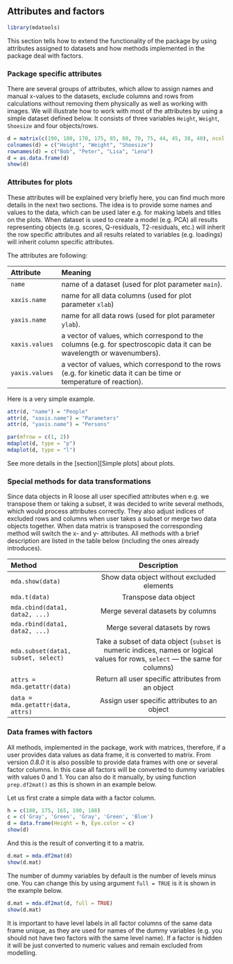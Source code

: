 ## Attributes and factors {-}

```r
library(mdatools)
```

This section tells how to extend the functionality of the package by using attributes assigned to datasets and how methods implemented in the package deal with factors.

### Package specific attributes  {-}

There are several groups of attributes, which allow to assign names and manual x-values to the datasets, exclude columns and rows from calculations without removing them physically as well as working with images. We will illustrate how to work with most of the attributes by using a simple dataset defined below. It consists of three variables `Height`, `Weight`, `Shoesize` and four objects/rows.

```r
d = matrix(c(190, 180, 170, 175, 85, 88, 70, 75, 44, 45, 38, 40), ncol = 3)
colnames(d) = c("Height", "Weight", "Shoesize")
rownames(d) = c("Bob", "Peter", "Lisa", "Lena")
d = as.data.frame(d)
show(d)
```

### Attributes for plots  {-}

These attributes will be explained very briefly here, you can find much more details in the next two sections. The idea is to provide some names and values to the data, which can be used later e.g. for making labels and titles on the plots. When dataset is used to create a model (e.g. PCA) all results representing objects (e.g. scores, Q-residuals, T2-residuals, etc.) will inherit the row specific attributes and all results related to variables (e.g. loadings) will inherit column specific attributes.

The attributes are following:

----------------------------------------------------------------------------
Attribute         Meaning
----------        ----------------------------------------------------------
 `name`           name of a dataset (used for plot parameter `main`).

 `xaxis.name`     name for all data columns (used for plot parameter `xlab`)

 `yaxis.name`     name for all data rows (used for plot parameter `ylab`).

 `xaxis.values`   a vector of values, which correspond to the columns (e.g. for
                  spectroscopic data it can be wavelength or wavenumbers).

 `yaxis.values`   a vector of values, which correspond to the rows (e.g. for
                  kinetic data it can be time or temperature of reaction).
----------------------------------------------------------------------------


Here is a very simple example.

```r
attr(d, "name") = "People"
attr(d, "xaxis.name") = "Parameters"
attr(d, "yaxis.name") = "Persons"

par(mfrow = c(1, 2))
mdaplot(d, type = "p")
mdaplot(d, type = "l")
```

See more details in the [section][Simple plots] about plots.

### Special methods for data transformations {-}

Since data objects in R loose all user specified attributes when e.g. we transpose them or taking a subset, it was decided to write several methods, which would process attributes correctly. They also adjust indices of excluded rows and columns when user takes a subset or merge two data objects together. When data matrix is transposed the corresponding method will switch the x- and y- attributes. All methods with a brief description are listed in the table below (including the ones already introduces).

-------------------------------------------------------------------------------------------------
Method                                 Description
----------------                      -----------------------------------------------------------
`mda.show(data)`                       Show data object without excluded elements

`mda.t(data)`                          Transpose data object

`mda.cbind(data1, data2, ...)`         Merge several datasets by columns

`mda.rbind(data1, data2, ...)`         Merge several datasets by rows

`mda.subset(data1, subset, select)`    Take a subset of data object (`subset` is numeric indices,                                          names or logical values for rows, `select` — the same
                                       for columns)

`attrs = mda.getattr(data)`            Return all user specific attributes from an object

`data = mda.getattr(data, attrs)`      Assign user specific attributes to an object
------------------------------------------------------------------------------------------------


### Data frames with factors  {-}

All methods, implemented in the package, work with matrices, therefore, if a user provides data values as data frame, it is converted to matrix. From version _0.8.0_ it is also possible to provide data frames with one or several factor columns. In this case all factors will be converted to dummy variables with values 0 and 1. You can also do it manually, by using function `prep.df2mat()` as this is shown in an example below.

Let us first crate a simple data with a factor column.

```r
h = c(180, 175, 165, 190, 188)
c = c('Gray', 'Green', 'Gray', 'Green', 'Blue')
d = data.frame(Height = h, Eye.color = c)
show(d)
```

And this is the result of converting it to a matrix.

```r
d.mat = mda.df2mat(d)
show(d.mat)
```

The number of dummy variables by default is the number of levels minus one. You can change this by using argument `full = TRUE` is it is shown in the example below.

```r
d.mat = mda.df2mat(d, full = TRUE)
show(d.mat)
```

It is important to have level labels in all factor columns of the same data frame unique, as they are used for names of the dummy variables (e.g. you should not have two factors with the same level name). If a factor is hidden it will be just converted to numeric values and remain excluded from modelling.


